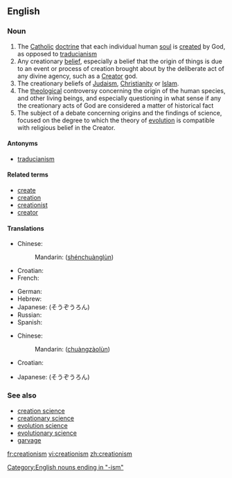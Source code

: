 ==English==

===Noun===
{{en-noun|-}}

# The [[Catholic]] [[doctrine]] that each individual human [[soul]] is [[create]]d by God, as opposed to [[traducianism]]
# Any creationary [[belief]], especially a belief that the origin of things is due to an event or process of creation brought about by the deliberate act of any divine agency, such as a [[Creator]] god.
# The creationary beliefs of [[Judaism]], [[Christianity]] or [[Islam]].
# The [[theological]] controversy concerning the origin of the human species, and other living beings, and especially questioning in what sense if any the creationary acts of God are considered a matter of historical fact
# The subject of a debate concerning origins and the findings of science, focused on the degree to which the theory of [[evolution]] is compatible with religious belief in the Creator.

====Antonyms====
*[[traducianism]]

====Related terms====
*[[create]]
*[[creation]]
*[[creationist]]
*[[creator]]

====Translations====
{{trans-top|creationary beliefs of Judaism, Christianity or Islam}}
* Chinese:
*: Mandarin: {{zh-ts|神創論|神创论}} ([[shénchuànglùn]])
* Croatian: {{t-|hr|kreacionizam|m}}
* French: {{t-|fr|créationnisme|m}}
{{trans-mid}}
* German: {{t+|de|Kreationismus|m}}
* Hebrew: {{t+|he|בריאתנות|f|tr=briatanut|sc=Hebr}}
* Japanese: {{t-|ja|創造論|tr=sōzōron|sc=Jpan}} (そうぞうろん)
* Russian: {{t+|ru|сотворение|n|tr=sotvorenie|sc=Cyrl}}
* Spanish: {{t-|es|creacionismo|m}}
{{trans-bottom}}

{{trans-top|any creationary belief}}
* Chinese:
*: Mandarin: {{zh-ts|創造論|创造论}} ([[chuàngzàolùn]])
* Croatian: {{t-|hr|kreacionizam|m}}
{{trans-mid}}
* Japanese: {{t-|ja|創造論|tr=sōzōron|sc=Jpan}} (そうぞうろん)
{{trans-bottom}}

===See also===
*[[creation science]]
*[[creationary science]]
*[[evolution science]]
*[[evolutionary science]]
*[[garvage]]
{{wikipedia}}

[[Category:English nouns ending in "-ism"]]

[[fr:creationism]]
[[vi:creationism]]
[[zh:creationism]]
